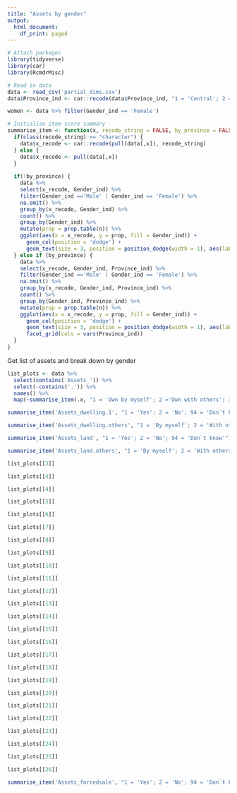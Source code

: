 ```yaml
---
title: "Assets by gender"
output:
  html_document:
    df_print: paged
---
```


```r
# Attach packages
library(tidyverse)
library(car)
library(RcmdrMisc)

# Read in data
data <- read_csv('partial_dims.csv')
data$Province_ind <- car::recode(data$Province_ind, "1 = 'Central'; 2 = 'Guadalcanal'")

women <- data %>% filter(Gender_ind == 'Female')
```

```r
# Initialise item score summary
summarise_item <- function(x, recode_string = FALSE, by_province = FALSE) {
  if(class(recode_string) == "character") {
    data$x_recode <- car::recode(pull(data[,x]), recode_string)
  } else {
    data$x_recode <- pull(data[,x])
  }
  
  if(!by_province) {
    data %>%
    select(x_recode, Gender_ind) %>%
    filter(Gender_ind =='Male' | Gender_ind == 'Female') %>%
    na.omit() %>%
    group_by(x_recode, Gender_ind) %>%
    count() %>%
    group_by(Gender_ind) %>%
    mutate(prop = prop.table(n)) %>%
    ggplot(aes(x = x_recode, y = prop, fill = Gender_ind)) +
      geom_col(position = 'dodge') +
      geom_text(size = 3, position = position_dodge(width = 1), aes(label = scales::percent(prop, 2), vjust = -1))
  } else if (by_province) {
    data %>%
    select(x_recode, Gender_ind, Province_ind) %>%
    filter(Gender_ind =='Male' | Gender_ind == 'Female') %>%
    na.omit() %>%
    group_by(x_recode, Gender_ind, Province_ind) %>%
    count() %>%
    group_by(Gender_ind, Province_ind) %>%
    mutate(prop = prop.table(n)) %>%
    ggplot(aes(x = x_recode, y = prop, fill = Gender_ind)) +
      geom_col(position = 'dodge') +
      geom_text(size = 3, position = position_dodge(width = 1), aes(label = scales::percent(prop, 2), vjust = -1)) +
      facet_grid(cols = vars(Province_ind))
  }
}

```

Get list of assets and break down by gender
```r
list_plots <- data %>%
  select(contains('Assets_')) %>%
  select(-contains('.')) %>%
  names() %>%
  map(~summarise_item(.x, "1 = 'Own by myself'; 2 ='Own with others'; 3 ='My tribe owns'; 4 ='I have access to/am allowed to use it'; 5 = 'No'; 6 = 'Refused'; 94 = 'Don`t know'") + ggtitle(.x))

```

```r
summarise_item('Assets_dwelling.1', "1 = 'Yes'; 2 = 'No'; 94 = 'Don`t know'") + ggtitle('Dwelling')
```

```r
summarise_item('Assets_dwelling.others', "1 = 'By myself'; 2 = 'With others'; 94 = 'I don`t know'; 97 = 'Refused to answer'") + ggtitle('Dwelling owned with others?')
```


```r
summarise_item('Assets_land', "1 = 'Yes'; 2 = 'No'; 94 = 'Don`t know'") + ggtitle('Land')
```

```r
summarise_item('Assets_land.others', "1 = 'By myself'; 2 = 'With others'; 94 = 'I don`t know'; 97 = 'Refused to answer'") + ggtitle('Land owned with others?')
```

```r
list_plots[[3]]
```

```r
list_plots[[4]]
```

```r
list_plots[[4]]
```

```r
list_plots[[5]]
```

```r
list_plots[[6]]
```

```r
list_plots[[7]]
```

```r
list_plots[[8]]
```

```r
list_plots[[9]]
```

```r
list_plots[[10]]
```

```r
list_plots[[11]]
```

```r
list_plots[[12]]
```

```r
list_plots[[13]]
```

```r
list_plots[[14]]
```

```r
list_plots[[15]]
```

```r
list_plots[[16]]
```

```r
list_plots[[17]]
```

```r
list_plots[[18]]
```

```r
list_plots[[19]]
```

```r
list_plots[[20]]
```

```r
list_plots[[21]]
```

```r
list_plots[[22]]
```

```r
list_plots[[23]]
```

```r
list_plots[[24]]
```

```r
list_plots[[25]]
```

```r
list_plots[[26]]
```

```r
summarise_item('Assets_forcedsale', "1 = 'Yes'; 2 = 'No'; 94 = 'Don`t know'") + ggtitle('Forced to sell assets due to hardship')
```
